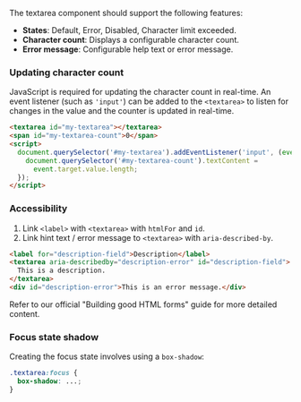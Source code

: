 The textarea component should support the following features:

- **States**: Default, Error, Disabled, Character limit exceeded.
- **Character count**: Displays a configurable character count.
- **Error message**: Configurable help text or error message.

### Updating character count

JavaScript is required for updating the character count in real-time. An event listener (such as `'input'`) can be added to the `<textarea>` to listen for changes in the value and the counter is updated in real-time.

```html
<textarea id="my-textarea"></textarea>
<span id="my-textarea-count">0</span>
<script>
  document.querySelector('#my-textarea').addEventListener('input', (event) => {
    document.querySelector('#my-textarea-count').textContent =
      event.target.value.length;
  });
</script>
```

### Accessibility

1. Link `<label>` with `<textarea>` with `htmlFor` and `id`.
2. Link hint text / error message to `<textarea>` with `aria-described-by`.

```html
<label for="description-field">Description</label>
<textarea aria-describedby="description-error" id="description-field">
  This is a description.
</textarea>
<div id="description-error">This is an error message.</div>
```

Refer to our official "Building good HTML forms" guide for more detailed content.

### Focus state shadow

Creating the focus state involves using a `box-shadow`:

```css
.textarea:focus {
  box-shadow: ...;
}
```
